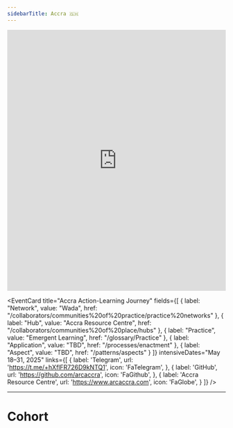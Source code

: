 ```yaml
---
sidebarTitle: Accra 🇬🇭
---
```


<ActiveJourneyDisplay/>

<iframe width="100%" height="600" src="https://www.youtube.com/embed/v1Y2AmSw2gk?si=bQBkudsLay5p2lHo&amp;controls=0" title="YouTube video player" frameborder="0" allow="accelerometer; autoplay; clipboard-write; encrypted-media; gyroscope; picture-in-picture; web-share" referrerpolicy="strict-origin-when-cross-origin" allowfullscreen></iframe>

<EventCard
  title="Accra Action-Learning Journey"
  fields={[
    { label: "Network", value: "Wada", href: "/collaborators/communities%20of%20practice/practice%20networks" },
    { label: "Hub", value: "Accra Resource Centre", href: "/collaborators/communities%20of%20place/hubs" },
    { label: "Practice", value: "Emergent Learning", href: "/glossary/Practice" },
    { label: "Application", value: "TBD", href: "/processes/enactment" },
    { label: "Aspect", value: "TBD", href: "/patterns/aspects" }
  ]}
  intensiveDates="May 18–31, 2025"
  links={[
    {
        label: 'Telegram',
        url: 'https://t.me/+hXflFR726D9kNTQ1',
        icon: 'FaTelegram',
    },
    {
        label: 'GitHub',
        url: 'https://github.com/arcaccra',
        icon: 'FaGithub',
    },
    {
        label: 'Accra Resource Centre',
        url: 'https://www.arcaccra.com',
        icon: 'FaGlobe',
    }
  ]}
/>

---

# Cohort

<CohortCards event_api_id="evt-YP9TIhD7gUpH6tp"/>
